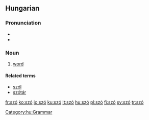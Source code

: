 {{see|sző}}
==Hungarian==

===Pronunciation===
*{{audio|Hu-szó.ogg|audio}}
*{{IPA|/ˈsoː/|lang=hu}}

===Noun===
{{hu-noun|pl=szavak}}

# [[word]]

====Related terms====
*[[szól]]
*[[szótár]]

[[Category:hu:Grammar]]

[[fr:szó]]
[[ko:szó]]
[[io:szó]]
[[ku:szó]]
[[lt:szó]]
[[hu:szó]]
[[pl:szó]]
[[fi:szó]]
[[sv:szó]]
[[tr:szó]]